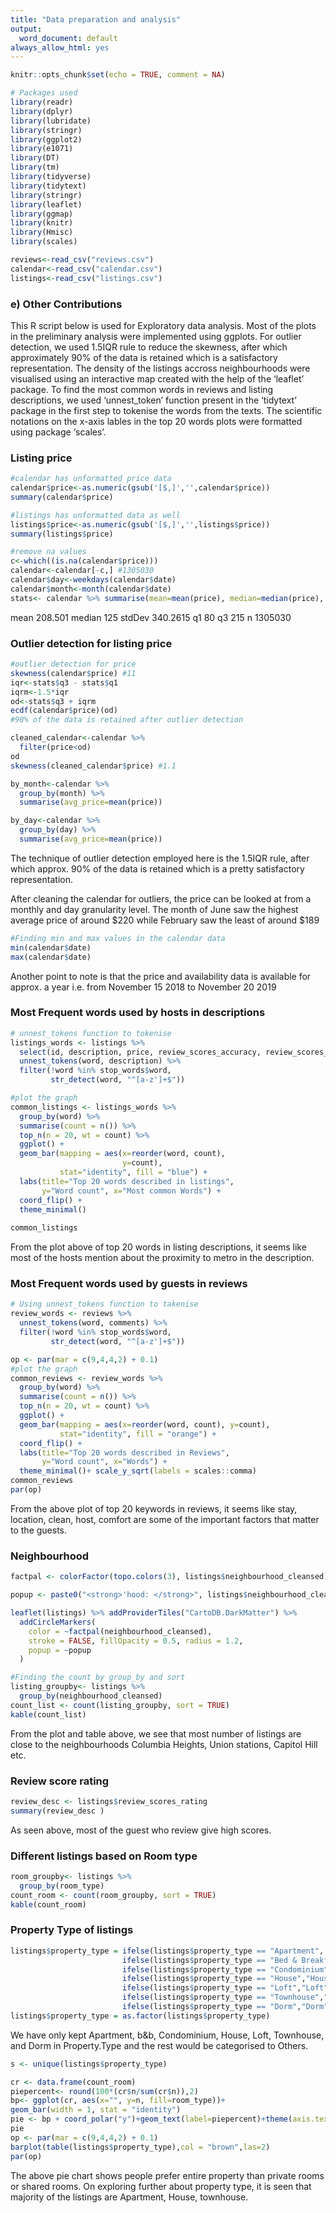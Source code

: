 ```yaml
---
title: "Data preparation and analysis"
output:
  word_document: default
always_allow_html: yes
---
```


```r
knitr::opts_chunk$set(echo = TRUE, comment = NA)

# Packages used
library(readr)
library(dplyr)
library(lubridate)
library(stringr)
library(ggplot2)
library(e1071)
library(DT)
library(tm)
library(tidyverse)
library(tidytext)
library(stringr)
library(leaflet)
library(ggmap)
library(knitr)
library(Hmisc)
library(scales)

reviews<-read_csv("reviews.csv")
calendar<-read_csv("calendar.csv")
listings<-read_csv("listings.csv")
```


### e) Other Contributions

This R script below is used for Exploratory data analysis. Most of the plots in the preliminary analysis were implemented using ggplots. For outlier detection, we used 1.5IQR rule to reduce the skewness, after which approximately 90% of the data is retained which is a satisfactory representation. The density of the listings accross neighbourhoods were visualised using an interactive map created with the help of the 'leaflet' package. To find the most common words in reviews and listing descriptions, we used 'unnest_token' function present in the 'tidytext' package in the first step to tokenise the words from the texts. The scientific notations on the x-axis lables in the top 20 words plots were formatted using package 'scales'. 

### Listing price

```r
#calendar has unformatted price data
calendar$price<-as.numeric(gsub('[$,]','',calendar$price))
summary(calendar$price)
```

```r

#listings has unformatted data as well
listings$price<-as.numeric(gsub('[$,]','',listings$price))
summary(listings$price)
```
```r
#remove na values
c<-which((is.na(calendar$price)))
calendar<-calendar[-c,] #1305030
calendar$day<-weekdays(calendar$date)
calendar$month<-month(calendar$date)
stats<- calendar %>% summarise(mean=mean(price), median=median(price), stdDev=sd(price), q1=quantile(price,probs=0.25), q3=quantile(price, probs=0.75),n=n())
```

mean
208.501
median
125
stdDev 
340.2615
q1 
80
q3
215
n
1305030

### Outlier detection for listing price

```r
#outlier detection for price
skewness(calendar$price) #11
iqr<-stats$q3 - stats$q1
iqrm<-1.5*iqr
od<-stats$q3 + iqrm
ecdf(calendar$price)(od)
#90% of the data is retained after outlier detection

cleaned_calendar<-calendar %>%
  filter(price<od)
od
skewness(cleaned_calendar$price) #1.1

by_month<-calendar %>%
  group_by(month) %>%
  summarise(avg_price=mean(price))

by_day<-calendar %>%
  group_by(day) %>%
  summarise(avg_price=mean(price))

```

The technique of outlier detection employed here is the 1.5IQR rule, after which approx. 90% of the data is retained which is a pretty satisfactory representation.

After cleaning the calendar for outliers, the price can be looked at from a monthly and day granularity level.
The month of June saw the highest average price of around $220 while February saw the least of around $189


```r
#Finding min and max values in the calendar data
min(calendar$date)
max(calendar$date)
```
Another point to note is that the price and availability data is available for approx. a year i.e. from November 15 2018 to November 20 2019


### Most Frequent words used by hosts in descriptions
```r
# unnest_tokens function to tokenise
listings_words <- listings %>%
  select(id, description, price, review_scores_accuracy, review_scores_rating) %>%
  unnest_tokens(word, description) %>%
  filter(!word %in% stop_words$word,
         str_detect(word, "^[a-z']+$"))

#plot the graph
common_listings <- listings_words %>%
  group_by(word) %>%
  summarise(count = n()) %>%
  top_n(n = 20, wt = count) %>%
  ggplot() +
  geom_bar(mapping = aes(x=reorder(word, count),
                         y=count),
           stat="identity", fill = "blue") +
  labs(title="Top 20 words described in listings",
       y="Word count", x="Most common Words") +
  coord_flip() +
  theme_minimal()
  
common_listings

```

From the plot above of top 20 words in listing descriptions, it seems like most of the hosts mention about the proximity to metro in the description.

### Most Frequent words used by guests in reviews
```r
# Using unnest_tokens function to takenise
review_words <- reviews %>%
  unnest_tokens(word, comments) %>%
  filter(!word %in% stop_words$word,
         str_detect(word, "^[a-z']+$"))

op <- par(mar = c(9,4,4,2) + 0.1)
#plot the graph
common_reviews <- review_words %>%
  group_by(word) %>%
  summarise(count = n()) %>%
  top_n(n = 20, wt = count) %>%
  ggplot() +
  geom_bar(mapping = aes(x=reorder(word, count), y=count),
           stat="identity", fill = "orange") +
  coord_flip() +
  labs(title="Top 20 words described in Reviews",
       y="Word count", x="Words") +
  theme_minimal()+ scale_y_sqrt(labels = scales::comma)
common_reviews
par(op)
```

From the above plot of top 20 keywords in reviews, it seems like stay, location, clean, host, comfort are some of the important factors that matter to the guests.

### Neighbourhood

```r
factpal <- colorFactor(topo.colors(3), listings$neighbourhood_cleansed)

popup <- paste0("<strong>'hood: </strong>", listings$neighbourhood_cleansed)

leaflet(listings) %>% addProviderTiles("CartoDB.DarkMatter") %>%
  addCircleMarkers(
    color = ~factpal(neighbourhood_cleansed),
    stroke = FALSE, fillOpacity = 0.5, radius = 1.2,
    popup = ~popup
  )
```




```r

#Finding the count by group_by and sort
listing_groupby<- listings %>%
  group_by(neighbourhood_cleansed)
count_list <- count(listing_groupby, sort = TRUE)
kable(count_list)
```

From the plot and table above, we see that most number of listings are close to the neighbourhoods Columbia Heights, Union stations, Capitol Hill etc.


### Review score rating
```r

review_desc <- listings$review_scores_rating
summary(review_desc )
```
As seen above, most of the guest who review give high scores.

### Different listings based on Room type 

```r
room_groupby<- listings %>%
  group_by(room_type)
count_room <- count(room_groupby, sort = TRUE)
kable(count_room)

```

### Property Type of listings

```r
listings$property_type = ifelse(listings$property_type == "Apartment", "Apartment", 
                         ifelse(listings$property_type == "Bed & Breakfast","B&B",
                         ifelse(listings$property_type == "Condominium","Condominium",
                         ifelse(listings$property_type == "House","House",
                         ifelse(listings$property_type == "Loft","Loft",
                         ifelse(listings$property_type == "Townhouse","Townhouse",
                         ifelse(listings$property_type == "Dorm","Dorm", "Other")))))))
listings$property_type = as.factor(listings$property_type)
```

We have only kept Apartment, b&b, Condominium, House, Loft, Townhouse, and Dorm in Property.Type and the rest would be categorised to Others.

```r
s <- unique(listings$property_type)

cr <- data.frame(count_room)
piepercent<- round(100*(cr$n/sum(cr$n)),2)
bp<- ggplot(cr, aes(x="", y=n, fill=room_type))+
geom_bar(width = 1, stat = "identity")
pie <- bp + coord_polar("y")+geom_text(label=piepercent)+theme(axis.text.x=element_blank())
pie
op <- par(mar = c(9,4,4,2) + 0.1)
barplot(table(listings$property_type),col = "brown",las=2)
par(op)
```

The above pie chart shows people prefer entire property than private rooms or shared rooms. On exploring further about property type, it is seen that majority of the listings are Apartment, House, townhouse.





